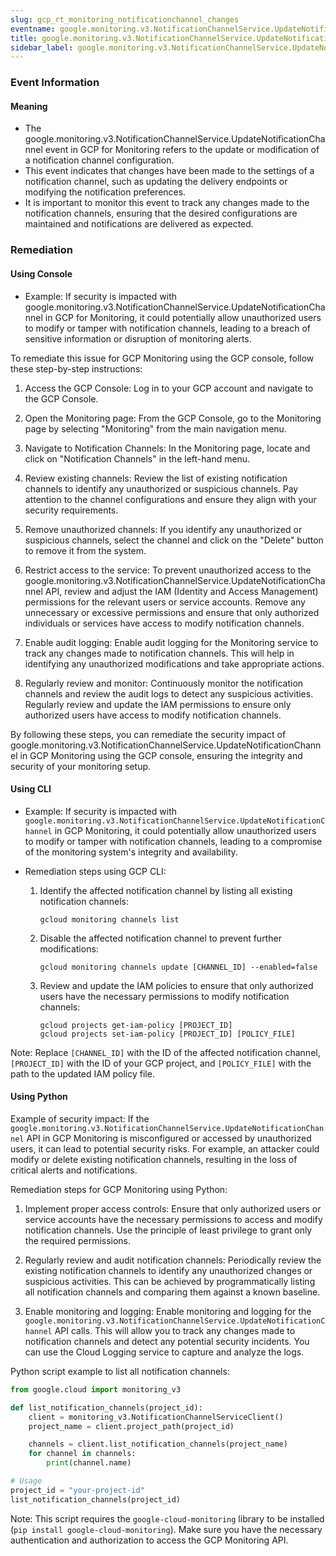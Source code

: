 ```yaml
--- 
slug: gcp_rt_monitoring_notificationchannel_changes
eventname: google.monitoring.v3.NotificationChannelService.UpdateNotificationChannel
title: google.monitoring.v3.NotificationChannelService.UpdateNotificationChannel
sidebar_label: google.monitoring.v3.NotificationChannelService.UpdateNotificationChannel
---
```

                       
### Event Information

#### Meaning

- The google.monitoring.v3.NotificationChannelService.UpdateNotificationChannel event in GCP for Monitoring refers to the update or modification of a notification channel configuration.
- This event indicates that changes have been made to the settings of a notification channel, such as updating the delivery endpoints or modifying the notification preferences.
- It is important to monitor this event to track any changes made to the notification channels, ensuring that the desired configurations are maintained and notifications are delivered as expected.

### Remediation

#### Using Console

- Example: If security is impacted with google.monitoring.v3.NotificationChannelService.UpdateNotificationChannel in GCP for Monitoring, it could potentially allow unauthorized users to modify or tamper with notification channels, leading to a breach of sensitive information or disruption of monitoring alerts.

To remediate this issue for GCP Monitoring using the GCP console, follow these step-by-step instructions:

1. Access the GCP Console: Log in to your GCP account and navigate to the GCP Console.

2. Open the Monitoring page: From the GCP Console, go to the Monitoring page by selecting "Monitoring" from the main navigation menu.

3. Navigate to Notification Channels: In the Monitoring page, locate and click on "Notification Channels" in the left-hand menu.

4. Review existing channels: Review the list of existing notification channels to identify any unauthorized or suspicious channels. Pay attention to the channel configurations and ensure they align with your security requirements.

5. Remove unauthorized channels: If you identify any unauthorized or suspicious channels, select the channel and click on the "Delete" button to remove it from the system.

6. Restrict access to the service: To prevent unauthorized access to the google.monitoring.v3.NotificationChannelService.UpdateNotificationChannel API, review and adjust the IAM (Identity and Access Management) permissions for the relevant users or service accounts. Remove any unnecessary or excessive permissions and ensure that only authorized individuals or services have access to modify notification channels.

7. Enable audit logging: Enable audit logging for the Monitoring service to track any changes made to notification channels. This will help in identifying any unauthorized modifications and take appropriate actions.

8. Regularly review and monitor: Continuously monitor the notification channels and review the audit logs to detect any suspicious activities. Regularly review and update the IAM permissions to ensure only authorized users have access to modify notification channels.

By following these steps, you can remediate the security impact of google.monitoring.v3.NotificationChannelService.UpdateNotificationChannel in GCP Monitoring using the GCP console, ensuring the integrity and security of your monitoring setup.

#### Using CLI

- Example: If security is impacted with `google.monitoring.v3.NotificationChannelService.UpdateNotificationChannel` in GCP Monitoring, it could potentially allow unauthorized users to modify or tamper with notification channels, leading to a compromise of the monitoring system's integrity and availability.

- Remediation steps using GCP CLI:
  1. Identify the affected notification channel by listing all existing notification channels:
     ```
     gcloud monitoring channels list
     ```

  2. Disable the affected notification channel to prevent further modifications:
     ```
     gcloud monitoring channels update [CHANNEL_ID] --enabled=false
     ```

  3. Review and update the IAM policies to ensure that only authorized users have the necessary permissions to modify notification channels:
     ```
     gcloud projects get-iam-policy [PROJECT_ID]
     gcloud projects set-iam-policy [PROJECT_ID] [POLICY_FILE]
     ```

Note: Replace `[CHANNEL_ID]` with the ID of the affected notification channel, `[PROJECT_ID]` with the ID of your GCP project, and `[POLICY_FILE]` with the path to the updated IAM policy file.

#### Using Python

Example of security impact: If the `google.monitoring.v3.NotificationChannelService.UpdateNotificationChannel` API in GCP Monitoring is misconfigured or accessed by unauthorized users, it can lead to potential security risks. For example, an attacker could modify or delete existing notification channels, resulting in the loss of critical alerts and notifications.

Remediation steps for GCP Monitoring using Python:

1. Implement proper access controls: Ensure that only authorized users or service accounts have the necessary permissions to access and modify notification channels. Use the principle of least privilege to grant only the required permissions.

2. Regularly review and audit notification channels: Periodically review the existing notification channels to identify any unauthorized changes or suspicious activities. This can be achieved by programmatically listing all notification channels and comparing them against a known baseline.

3. Enable monitoring and logging: Enable monitoring and logging for the `google.monitoring.v3.NotificationChannelService.UpdateNotificationChannel` API calls. This will allow you to track any changes made to notification channels and detect any potential security incidents. You can use the Cloud Logging service to capture and analyze the logs.

Python script example to list all notification channels:

```python
from google.cloud import monitoring_v3

def list_notification_channels(project_id):
    client = monitoring_v3.NotificationChannelServiceClient()
    project_name = client.project_path(project_id)

    channels = client.list_notification_channels(project_name)
    for channel in channels:
        print(channel.name)

# Usage
project_id = "your-project-id"
list_notification_channels(project_id)
```

Note: This script requires the `google-cloud-monitoring` library to be installed (`pip install google-cloud-monitoring`). Make sure you have the necessary authentication and authorization to access the GCP Monitoring API.


 